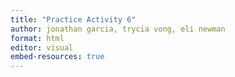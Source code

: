 ```yaml
---
title: "Practice Activity 6"
author: jonathan garcia, trycia vong, eli newman
format: html
editor: visual
embed-resources: true
---
```

